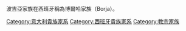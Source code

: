 {{Commons category|House of Borgia}}

波吉亞家族在西班牙稱為博爾哈家族（Borja）。

[[Category:意大利貴族家系|Category:意大利貴族家系]]
[[Category:西班牙貴族家系|Category:西班牙貴族家系]]
[[Category:教宗家族|Category:教宗家族]]